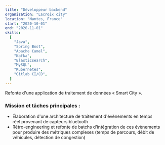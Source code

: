 ```yaml
---
title: "Développeur backend"
organization: "Lacroix city"
location: "Nantes, France"
start: "2020-10-01"
end: "2020-11-01"
skills:
  [
    "Java",
    "Spring Boot",
    "Apache Camel",
    "Kafka",
    "Elasticsearch",
    "MySQL",
    "Kubernetes",
    "Gitlab CI/CD",
  ]
---
```


Refonte d'une application de traitement de données « Smart City ».

### Mission et tâches principales :

- Élaboration d'une architecture de traitement d'évènements en temps réel provenant de capteurs bluetooth
- Rétro-engineering et refonte de batchs d'intégration de ces évènements pour produire des métriques complexes (temps de parcours, débit de véhicules, détection de congestion)

